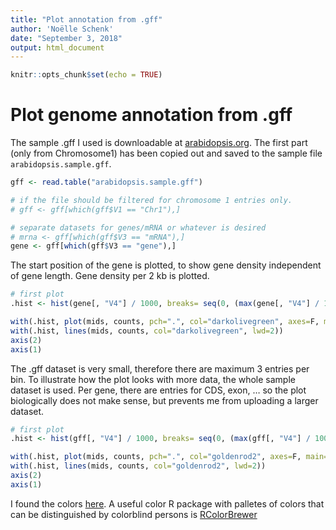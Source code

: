 ```yaml
---
title: "Plot annotation from .gff"
author: 'Noëlle Schenk'
date: "September 3, 2018"
output: html_document
---
```


```r
knitr::opts_chunk$set(echo = TRUE)
```

# Plot genome annotation from .gff
The sample .gff I used is downloadable at [arabidopsis.org](https://www.arabidopsis.org/download_files/Genes/TAIR10_genome_release/TAIR10_gff3/TAIR10_GFF3_genes_transposons.gff). The first part (only from Chromosome1) has been copied out and saved to the sample file `arabidopsis.sample.gff`.

```r
gff <- read.table("arabidopsis.sample.gff")

# if the file should be filtered for chromosome 1 entries only.
# gff <- gff[which(gff$V1 == "Chr1"),]

# separate datasets for genes/mRNA or whatever is desired
# mrna <- gff[which(gff$V3 == "mRNA"),]
gene <- gff[which(gff$V3 == "gene"),]
```
The start position of the gene is plotted, to show gene density independent of gene length. Gene density per 2 kb is plotted.
```r
# first plot
.hist <- hist(gene[, "V4"] / 1000, breaks= seq(0, (max(gene[, "V4"] / 1000) + 2), by=2), plot = F)

with(.hist, plot(mids, counts, pch=".", col="darkolivegreen", axes=F, main="Arabidopsis gene density Sample", ylab="number of genes per 2 kb", xlab="Chromosome 1"))
with(.hist, lines(mids, counts, col="darkolivegreen", lwd=2))
axis(2)
axis(1)
```

The .gff dataset is very small, therefore there are maximum 3 entries per bin. To illustrate how the plot looks with more data, the whole sample dataset is used. Per gene, there are entries for CDS, exon, ... so the plot biologically does not make sense, but prevents me from uploading a larger dataset.

```r
# first plot
.hist <- hist(gff[, "V4"] / 1000, breaks= seq(0, (max(gff[, "V4"] / 1000) + 2), by=2), plot = F)

with(.hist, plot(mids, counts, pch=".", col="goldenrod2", axes=F, main="Arabidopsis gff entry density Sample", ylab="number of genes per 2 kb", xlab="Chromosome 1"))
with(.hist, lines(mids, counts, col="goldenrod2", lwd=2))
axis(2)
axis(1)
```
I found the colors [here](http://www.stat.columbia.edu/~tzheng/files/Rcolor.pdf). A useful color R package with palletes of colors that can be distinguished by colorblind persons is [RColorBrewer](https://www.rdocumentation.org/packages/RColorBrewer/versions/1.1-2)